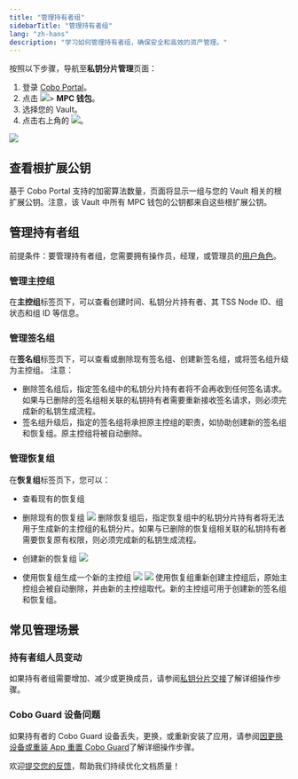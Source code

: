 ```yaml
---
title: "管理持有者组"
sidebarTitle: "管理持有者组"
lang: "zh-hans"
description: "学习如何管理持有者组，确保安全和高效的资产管理。"
---
```


按照以下步骤，导航至**私钥分片管理**页面：

1. 登录 [Cobo Portal](https://portal.cobo.com/login)。
2. 点击 <img src="/cn/images/mpc-wallet/wallets-icon.svg" className="icon"></img>> **MPC 钱包**。
3. 选择您的 Vault。
4. 点击右上角的 <img src="/cn/images/mpc-wallet/manage-key-share-group.svg" className="icon"></img>。

<img src="/cn/images/mpc-wallet/manage-key-share-groups.png" className="screenshot_full_screen"/>


## 查看根扩展公钥
基于 Cobo Portal 支持的加密算法数量，页面将显示一组与您的 Vault 相关的根扩展公钥。注意，该 Vault 中所有 MPC 钱包的公钥都来自这些根扩展公钥。

## 管理持有者组

<Note>前提条件：要管理持有者组，您需要拥有操作员，经理，或管理员的[用户角色](/cn/portal/organization/roles-and-permissions)。</Note>

### 管理主控组
在**主控组**标签页下，可以查看创建时间、私钥分片持有者、其 TSS Node ID、组状态和组 ID 等信息。

### 管理签名组
在**签名组**标签页下，可以查看或删除现有签名组、创建新签名组，或将签名组升级为主控组。
注意：
- 删除签名组后，指定签名组中的私钥分片持有者将不会再收到任何签名请求。如果与已删除的签名组相关联的私钥持有者需要重新接收签名请求，则必须完成新的私钥生成流程。
- 签名组升级后，指定的签名组将承担原主控组的职责，如协助创建新的签名组和恢复组。原主控组将被自动删除。

### 管理恢复组
在**恢复组**标签页下，您可以：
- 查看现有的恢复组
- 删除现有的恢复组
    <img src="/cn/images/mpc-wallet/delete-recovery-group-popup.png" className="screenshot_modal"/>
    <Info>删除恢复组后，指定恢复组中的私钥分片持有者将无法用于生成新的主控组的私钥分片。如果与已删除的恢复组相关联的私钥持有者需要恢复原有权限，则必须完成新的私钥生成流程。</Info>

- 创建新的恢复组
    <img src="/cn/images/mpc-wallet/create-new-recovery-group.png" className="screenshot_modal"/>

- 使用恢复组生成一个新的主控组
    <img src="/cn/images/mpc-wallet/recover-main-group.png" className="screenshot_modal"/>
    <img src="/cn/images/mpc-wallet/recover-new-main-group-config.png" className="screenshot_modal"/>
    <Info>使用恢复组重新创建主控组后，原始主控组会被自动删除，并由新的主控组取代。新的主控组可用于创建新的签名组和恢复组。</Info>

## 常见管理场景

### 持有者组人员变动
如果持有者组需要增加、减少或更换成员，请参阅[私钥分片交接](/cn/portal/mpc-wallets/ocw/key-share-transfer)了解详细操作步骤。

### Cobo Guard 设备问题
如果持有者的 Cobo Guard 设备丢失，更换，或重新安装了应用，请参阅[因更换设备或重装 App 重置 Cobo Guard](/cn/guard/reset)了解详细操作步骤。

<Tip>欢迎[提交您的反馈](https://forms.zohopublic.com/cobo/form/DocumentFeedbackForm/formperma/QvLOhxJv1_JMsJ-1dleZ8Itb_7rzN-LtgvsDdxosoVI?referrername=manuals)，帮助我们持续优化文档质量！</Tip>